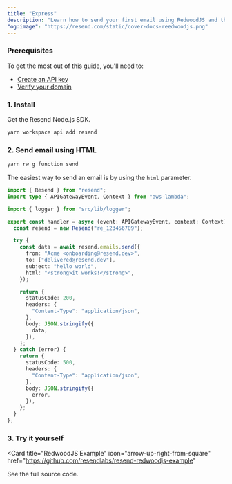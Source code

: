 ```yaml
---
title: "Express"
description: "Learn how to send your first email using RedwoodJS and the Resend Node.js SDK."
"og:image": "https://resend.com/static/cover-docs-reedwoodjs.png"
---
```


### Prerequisites

To get the most out of this guide, you'll need to:

- [Create an API key](https://resend.com/api-keys)
- [Verify your domain](https://resend.com/domains)

### 1. Install

Get the Resend Node.js SDK.

<CodeGroup>

```bash yarn
yarn workspace api add resend
```

</CodeGroup>

### 2. Send email using HTML

```bash
yarn rw g function send
```

The easiest way to send an email is by using the `html` parameter.

```ts api/src/functions/send/send.ts
import { Resend } from "resend";
import type { APIGatewayEvent, Context } from "aws-lambda";

import { logger } from "src/lib/logger";

export const handler = async (event: APIGatewayEvent, context: Context) => {
  const resend = new Resend("re_123456789");

  try {
    const data = await resend.emails.send({
      from: "Acme <onboarding@resend.dev>",
      to: ["delivered@resend.dev"],
      subject: "hello world",
      html: "<strong>it works!</strong>",
    });

    return {
      statusCode: 200,
      headers: {
        "Content-Type": "application/json",
      },
      body: JSON.stringify({
        data,
      }),
    };
  } catch (error) {
    return {
      statusCode: 500,
      headers: {
        "Content-Type": "application/json",
      },
      body: JSON.stringify({
        error,
      }),
    };
  }
};
```

### 3. Try it yourself

<Card
  title="RedwoodJS Example"
  icon="arrow-up-right-from-square"
  href="https://github.com/resendlabs/resend-redwoodjs-example"
>
  See the full source code.
</Card>
